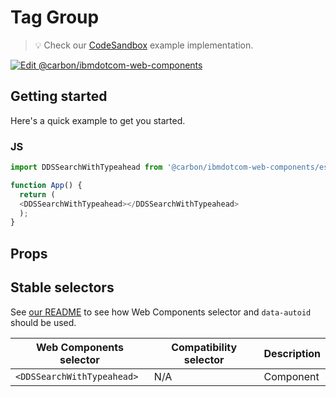 
# Tag Group

> 💡 Check our
> [CodeSandbox](https://githubbox.com/carbon-design-system/carbon-for-ibm-dotcom/tree/master/packages/web-components/examples/codesandbox/components-react/search-with-typeahead)
> example implementation.

[![Edit @carbon/ibmdotcom-web-components](https://codesandbox.io/static/img/play-codesandbox.svg)](https://githubbox.com/carbon-design-system/carbon-for-ibm-dotcom/tree/master/packages/web-components/examples/codesandbox/components-react/search-with-typeahead)

## Getting started

Here's a quick example to get you started.

### JS

```javascript
import DDSSearchWithTypeahead from '@carbon/ibmdotcom-web-components/es/components-react/search-with-typeahead/index.js';

function App() {
  return (
  <DDSSearchWithTypeahead></DDSSearchWithTypeahead>
  );
}
```

## Props

<Props of={PropTypesRef} />

## Stable selectors

See [our README](https://github.com/carbon-design-system/carbon-for-ibm-dotcom/tree/master/packages/web-components#stable-selectors-for-analytics-and-integratione2e-testing-in-web-components) to see how Web Components selector and `data-autoid` should be used.

| Web Components selector    | Compatibility selector | Description |
| -------------------------- | ---------------------- | ----------- |
| `<DDSSearchWithTypeahead>` | N/A                    | Component   |

<Description markdown={contributing} />
